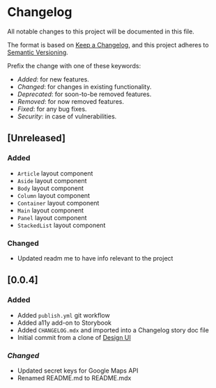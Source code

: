# Changelog

All notable changes to this project will be documented in this file.

The format is based on [Keep a Changelog](https://keepachangelog.com/en/1.0.0/),
and this project adheres to [Semantic Versioning](https://semver.org/spec/v2.0.0.html).

Prefix the change with one of these keywords:

- _Added_: for new features.
- _Changed_: for changes in existing functionality.
- _Deprecated_: for soon-to-be removed features.
- _Removed_: for now removed features.
- _Fixed_: for any bug fixes.
- _Security_: in case of vulnerabilities.

## [Unreleased]

### Added

- `Article` layout component
- `Aside` layout component
- `Body` layout component
- `Column` layout component
- `Container` layout component
- `Main` layout component
- `Panel` layout component
- `StackedList` layout component

### Changed

- Updated readm me to have info relevant to the project

## [0.0.4]

### Added

- Added `publish.yml` git workflow
- Added a11y add-on to Storybook
- Added `CHANGELOG.mdx` and imported into a Changelog story doc file
- Initial commit from a clone of [Design UI](https://github.com/troychaplin/design-ui)

### _Changed_

- Updated secret keys for Google Maps API
- Renamed README.md to README.mdx
